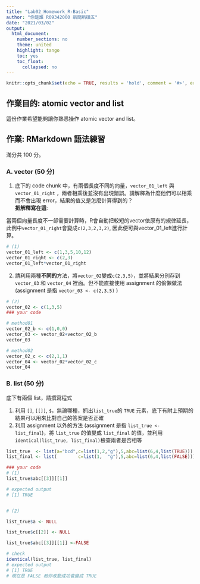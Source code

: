```yaml
---
title: "Lab02_Homework_R-Basic"
author: "你是誰 R09342000 新聞所碩五"
date: "2021/03/02"
output:
  html_document:
    number_sections: no
    theme: united
    highlight: tango
    toc: yes
    toc_float:
      collapsed: no
---
```


```r
knitr::opts_chunk$set(echo = TRUE, results = 'hold', comment = '#>', error = TRUE)
```

## 作業目的: atomic vector and list

這份作業希望能夠讓你熟悉操作 atomic vector and list。

## 作業: RMarkdown 語法練習

滿分共 100 分。

### A. vector (50 分) 

(1) 底下的 code chunk 中，有兩個長度不同的向量，`vector_01_left` 與 `vector_01_right` ，兩者相乘後並沒有出現錯誤。請解釋為什麼他們可以相乘而不會出現 error，結果的值又是怎麼計算得到的？<br>
**把解釋寫在這**: 

當兩個向量長度不一卻需要計算時，R會自動把較短的vector依原有的規律延長，此例中`vector_01_right`會變成`c(2,3,2,3,2)`, 因此便可與vector_01_left進行計算。

```r
# (1)
vector_01_left <- c(1,3,5,10,12)
vector_01_right <- c(2,3)
vector_01_left*vector_01_right
```

(2) 請利用兩種**不同的**方法，將`vector_02`變成`c(2,3,5)`，並將結果分別存到 `vector_03` 和 `vector_04` 裡面。但不能直接使用 assignment 的偷懶做法 (assignment 是指 `vector_03 <- c(2,3,5)` )

```r
# (2)
vector_02 <- c(1,3,5)
### your code

# method01
vector_02_b <- c(1,0,0)
vector_03 <- vector_02+vector_02_b
vector_03

# method02
vector_02_c <- c(2,1,1)
vector_04 <- vector_02*vector_02_c
vector_04
```

### B. list (50 分) 

底下有兩個 list，請撰寫程式

(1) 利用 `[]`, `[[]]`, `$`，無論哪種，抓出`list_true`的 `TRUE` 元素，底下有附上預期的結果可以用來比對自己的答案是否正確
(2) 利用 assignment 以外的方法 (assignment 是指 `list_true <- list_final`)，將 `list_true` 的值變成 `list_final` 的值，並利用`identical(list_true, list_final)`檢查兩者是否相等

```r
list_true  <- list(a="bcd",c=list(1,2,"g"),5,abc=list(6,4,list(TRUE)))
list_final <- list(        c=list(1,  "g"),5,abc=list(6,4,list(FALSE)))

### your code
# (1)
list_true$abc[[3]][[1]]

# expected output
# [1] TRUE


# (2)

list_true$a <- NULL

list_true$c[[2]] <- NULL

list_true$abc[[3]][[1]] <-FALSE

# check
identical(list_true, list_final)
# expected output
# [1] TRUE
# 現在是 FALSE 若你改動成功會變成 TRUE

```


